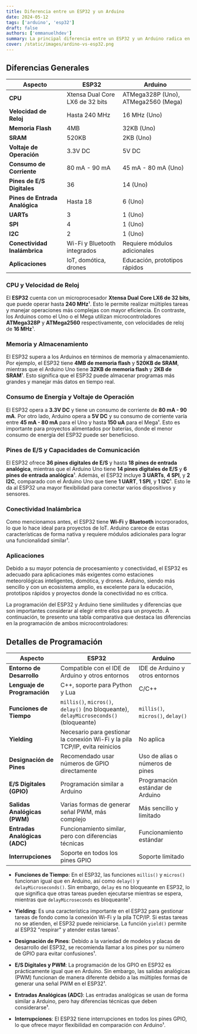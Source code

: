 ```yaml
---
title: Diferencia entre un ESP32 y un Arduino
date: 2024-05-12
tags: ['arduino', 'esp32']
draft: false
authors: ['emmanuelhdev']
summary: La principal diferencia entre un ESP32 y un Arduino radica en sus capacidades de conectividad y potencia de procesamiento. Aquí tienes un resumen de las diferencias clave.
cover: /static/images/ardino-vs-esp32.png
---
```


## Diferencias Generales
| Aspecto | ESP32 | Arduino |
|---------|-------|---------|
| **CPU** | Xtensa Dual Core LX6 de 32 bits | ATMega328P (Uno), ATMega2560 (Mega) |
| **Velocidad de Reloj** | Hasta 240 MHz | 16 MHz (Uno) |
| **Memoria Flash** | 4MB | 32KB (Uno) |
| **SRAM** | 520KB | 2KB (Uno) |
| **Voltaje de Operación** | 3.3V DC | 5V DC |
| **Consumo de Corriente** | 80 mA - 90 mA | 45 mA - 80 mA (Uno) |
| **Pines de E/S Digitales** | 36 | 14 (Uno) |
| **Pines de Entrada Analógica** | Hasta 18 | 6 (Uno) |
| **UARTs** | 3 | 1 (Uno) |
| **SPI** | 4 | 1 (Uno) |
| **I2C** | 2 | 1 (Uno) |
| **Conectividad Inalámbrica** | Wi-Fi y Bluetooth integrados | Requiere módulos adicionales |
| **Aplicaciones** | IoT, domótica, drones | Educación, prototipos rápidos |

### CPU y Velocidad de Reloj
El **ESP32** cuenta con un microprocesador **Xtensa Dual Core LX6 de 32 bits**, que puede operar hasta **240 MHz**¹. Esto le permite realizar múltiples tareas y manejar operaciones más complejas con mayor eficiencia. En contraste, los Arduinos como el Uno o el Mega utilizan microcontroladores **ATMega328P** y **ATMega2560** respectivamente, con velocidades de reloj de **16 MHz**¹.

### Memoria y Almacenamiento
El ESP32 supera a los Arduinos en términos de memoria y almacenamiento. Por ejemplo, el ESP32 tiene **4MB de memoria flash** y **520KB de SRAM**, mientras que el Arduino Uno tiene **32KB de memoria flash** y **2KB de SRAM**¹. Esto significa que el ESP32 puede almacenar programas más grandes y manejar más datos en tiempo real.

### Consumo de Energía y Voltaje de Operación
El ESP32 opera a **3.3V DC** y tiene un consumo de corriente de **80 mA - 90 mA**. Por otro lado, Arduino opera a **5V DC** y su consumo de corriente varía entre **45 mA - 80 mA** para el Uno y hasta **150 uA** para el Mega¹. Esto es importante para proyectos alimentados por baterías, donde el menor consumo de energía del ESP32 puede ser beneficioso.

### Pines de E/S y Capacidades de Comunicación
El ESP32 ofrece **36 pines digitales de E/S** y hasta **18 pines de entrada analógica**, mientras que el Arduino Uno tiene **14 pines digitales de E/S** y **6 pines de entrada analógica**¹. Además, el ESP32 incluye **3 UARTs**, **4 SPI**, y **2 I2C**, comparado con el Arduino Uno que tiene **1 UART**, **1 SPI**, y **1 I2C**¹. Esto le da al ESP32 una mayor flexibilidad para conectar varios dispositivos y sensores.

### Conectividad Inalámbrica
Como mencionamos antes, el ESP32 tiene **Wi-Fi** y **Bluetooth** incorporados, lo que lo hace ideal para proyectos de IoT. Arduino carece de estas características de forma nativa y requiere módulos adicionales para lograr una funcionalidad similar¹.

### Aplicaciones
Debido a su mayor potencia de procesamiento y conectividad, el ESP32 es adecuado para aplicaciones más exigentes como estaciones meteorológicas inteligentes, domótica, y drones. Arduino, siendo más sencillo y con un ecosistema amplio, es excelente para la educación, prototipos rápidos y proyectos donde la conectividad no es crítica.

La programación del ESP32 y Arduino tiene similitudes y diferencias que son importantes considerar al elegir entre ellos para un proyecto. A continuación, te presento una tabla comparativa que destaca las diferencias en la programación de ambos microcontroladores:

## Detalles de Programación


| Aspecto | ESP32 | Arduino |
|---------|-------|---------|
| **Entorno de Desarrollo** | Compatible con el IDE de Arduino y otros entornos | IDE de Arduino y otros entornos |
| **Lenguaje de Programación** | C++, soporte para Python y Lua | C/C++ |
| **Funciones de Tiempo** | `millis()`, `micros()`, `delay()` (no bloqueante), `delayMicroseconds()` (bloqueante) | `millis()`, `micros()`, `delay()` |
| **Yielding** | Necesario para gestionar la conexión Wi-Fi y la pila TCP/IP, evita reinicios | No aplica |
| **Designación de Pines** | Recomendado usar números de GPIO directamente | Uso de alias o números de pines |
| **E/S Digitales (GPIO)** | Programación similar a Arduino | Programación estándar de Arduino |
| **Salidas Analógicas (PWM)** | Varias formas de generar señal PWM, más complejo | Más sencillo y limitado |
| **Entradas Analógicas (ADC)** | Funcionamiento similar, pero con diferencias técnicas | Funcionamiento estándar |
| **Interrupciones** | Soporte en todos los pines GPIO | Soporte limitado |

- **Funciones de Tiempo**: En el ESP32, las funciones `millis()` y `micros()` funcionan igual que en Arduino, así como `delay()` y `delayMicroseconds()`. Sin embargo, `delay` es no bloqueante en ESP32, lo que significa que otras tareas pueden ejecutarse mientras se espera, mientras que `delayMicroseconds` es bloqueante¹.

- **Yielding**: Es una característica importante en el ESP32 para gestionar tareas de fondo como la conexión Wi-Fi y la pila TCP/IP. Si estas tareas no se atienden, el ESP32 puede reiniciarse. La función `yield()` permite al ESP32 "respirar" y atender estas tareas¹.

- **Designación de Pines**: Debido a la variedad de modelos y placas de desarrollo del ESP32, se recomienda llamar a los pines por su número de GPIO para evitar confusiones¹.

- **E/S Digitales y PWM**: La programación de los GPIO en ESP32 es prácticamente igual que en Arduino. Sin embargo, las salidas analógicas (PWM) funcionan de manera diferente debido a las múltiples formas de generar una señal PWM en el ESP32¹.

- **Entradas Analógicas (ADC)**: Las entradas analógicas se usan de forma similar a Arduino, pero hay diferencias técnicas que deben considerarse¹.

- **Interrupciones**: El ESP32 tiene interrupciones en todos los pines GPIO, lo que ofrece mayor flexibilidad en comparación con Arduino¹.
